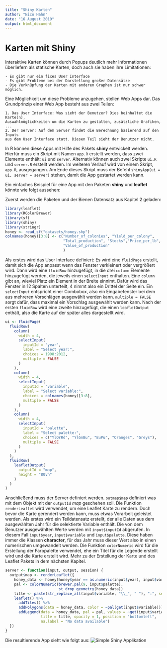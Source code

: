 ```yaml
---
title: "Shiny Karten"
author: "Nico Hahn"
date: "16 August 2019"
output: html_document
---
```


# Karten mit Shiny
Interaktive Karten können durch Popups deutlich mehr Informationen überliefern als statische Karten, doch auch sie haben ihre Limitationen:

    - Es gibt nur ein fixes User Interface
    - Es gibt Probleme bei der Darstellung großer Datensätze
    - Die Verknüpfung der Karten mit anderen Graphen ist nur schwer möglich.

Eine Möglichkeit um diese Probleme anzugehen, stellen Web Apps dar. Das Grundprinzip einer Web App besteht aus zwei Teilen:

    1. Das User Interface: Was sieht der Benutzer? Dies beinhaltet die Karte(n),
    Auswahlmöglichkeiten um die Karten zu gestalten, zusätzliche Grafiken, ...
    2. Der Server: Auf dem Server findet die Berechnung basierend auf den Inputs
    aus dem User Interface statt. Diesen Teil sieht der Benutzer nicht.
    
In R können diese Apps mit Hilfe des Pakets **shiny** entwickelt werden. Hierfür muss ein Skript mit Namen `app.R` erstellt werden, dass zwei Elemente enthält: `ui` und `server`. Alternativ können auch zwei Skripte `ui.R` und `server.R` erstellt werden. Im weiteren Verlauf wird von einem Skript, `app.R`, ausgegangen. Am Ende dieses Skript muss der Befehl `shinyApp(ui = ui, server = server)` stehen, damit die App gestartet werden kann.

Ein einfaches Beispiel für eine App mit den Paketen **shiny** und **leaflet** könnte wie folgt aussehen:

Zuerst werden die Paketen und der Bienen Datensatz aus Kapitel 2 geladen:
```r
library(leaflet)
library(RColorBrewer)
library(sf)
library(shiny)
library(stringr)
honey <- read_sf("datasets/honey.shp")
colnames(honey)[3:8] <- c("Number_of_colonies", "Yield_per_colony",
                          "Total_production", "Stocks","Price_per_lb",
                          "Value_of_production"
                          )
```

Als erstes wird das User Interface definiert: 
Es wird eine `fluidPage` erstellt, damit sich die App anpasst wenn das Fenster verkleinert oder vergrößert wird. Dann wird eine `fluidRow` hinzugefügt, in die drei `column` Elemente hinzugefügt werden, die jeweils einen `selectInput` enthalten. Eine `column` gibt an, wieviel Platz ein Element in der Breite einnimt. Dafür wird das Fenster in 12 Spalten unterteilt, 4 nimmt also ein Drittel der Seite ein. Ein `selectInput` entspricht einer Combobox, also ein Eingabefenster bei dem aus mehreren Vorschlägen ausgewählt werden kann. `multiple = FALSE` sorgt dafür, dass maximal ein Vorschlag ausgewählt werden kann. Nach der ersten `fluidRow` wird eine zweite hinzugefügt, die einen `leafletOutput` enthält, also die Karte auf der später alles dargestellt wird.
```r
ui <- fluidPage(
  fluidRow(
    column(
      width = 4,
      selectInput(
        inputId = "year",
        label = "Select year:",
        choices = 1998:2012,
        multiple = FALSE
      )
    ),
    column(
      width = 4,
      selectInput(
        inputId = "variable",
        label = "Select variable:",
        choices = colnames(honey)[3:8],
        multiple = FALSE
      )
    ),
    column(
      width = 4,
      selectInput(
        inputId = "palette",
        label = "Select palette:",
        choices = c("YlOrRd", "YlGnBu", "BuPu", "Oranges", "Greys"),
        multiple = FALSE
      )
    )
  ),
  fluidRow(
    leafletOutput(
      outputId = "map",
      height = "80vh"
    )
  )
)
```

Anschließend muss der Server definiert werden. `outmap$map` definiert was mit dem Objekt mit der `outputId` *map* geschehen soll. Die Funktion `renderLeaflet` wird verwendet, um eine Leaflet Karte zu rendern. Doch bevor die Karte gerendert werden kann, muss etwas Vorarbeit geleistet werden.
Als erstes wird ein Teildatensatz erstellt, der alle Daten aus dem ausgewählten Jahr für die selektierte Variable enthält. Die von dem Benutzer ausgewählten Werte werden mit `input$inputId` abgerufen. In diesem Fall `input$year`, `input$variable` und `input$palette`. Diese haben immer die Klassen **character**, für das Jahr muss dieser Wert also in einen numerischen umgewandelt werden.
Die Funktion `colorNumeric` wird für die Erstellung der Farbpalette verwendet, ehe ein Titel für die Legende erstellt wird und die Karte erstellt wird. Mehr zu der Erstellung der Karte und des Leaflet Pakets in dem nächsten Kapitel.  
```r
server <- function(input, output, session) {
  output$map <- renderLeaflet({
    honey_data <- honey[honey$year == as.numeric(input$year), input$variable]
    pal <- colorNumeric(brewer.pal(9, input$palette),
                        st_drop_geometry(honey_data))
    title <- paste(str_replace_all(input$variable, "\\_", " "), ":", sep = "")
    leaflet() %>%
      addTiles() %>%
      addPolygons(data = honey_data, color = ~pal(get(input$variable))) %>%
      addLegend(data = honey_data, pal = pal, values = ~get(input$variable),
                title = title, opacity = 1, position = "bottomleft",
                na.label = "No data available")
  })
}
```

Die resultierende App sieht wie folgt aus:
![Simple Shiny Applikation](screenshot.png)